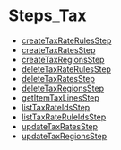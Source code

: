 
# Steps\_Tax

- [createTaxRateRulesStep](../Steps_Tax/functions/core_flows.Tax.Steps_Tax.createTaxRateRulesStep/page.mdx)
- [createTaxRatesStep](../Steps_Tax/functions/core_flows.Tax.Steps_Tax.createTaxRatesStep/page.mdx)
- [createTaxRegionsStep](../Steps_Tax/functions/core_flows.Tax.Steps_Tax.createTaxRegionsStep/page.mdx)
- [deleteTaxRateRulesStep](../Steps_Tax/functions/core_flows.Tax.Steps_Tax.deleteTaxRateRulesStep/page.mdx)
- [deleteTaxRatesStep](../Steps_Tax/functions/core_flows.Tax.Steps_Tax.deleteTaxRatesStep/page.mdx)
- [deleteTaxRegionsStep](../Steps_Tax/functions/core_flows.Tax.Steps_Tax.deleteTaxRegionsStep/page.mdx)
- [getItemTaxLinesStep](../Steps_Tax/functions/core_flows.Tax.Steps_Tax.getItemTaxLinesStep/page.mdx)
- [listTaxRateIdsStep](../Steps_Tax/functions/core_flows.Tax.Steps_Tax.listTaxRateIdsStep/page.mdx)
- [listTaxRateRuleIdsStep](../Steps_Tax/functions/core_flows.Tax.Steps_Tax.listTaxRateRuleIdsStep/page.mdx)
- [updateTaxRatesStep](../Steps_Tax/functions/core_flows.Tax.Steps_Tax.updateTaxRatesStep/page.mdx)
- [updateTaxRegionsStep](../Steps_Tax/functions/core_flows.Tax.Steps_Tax.updateTaxRegionsStep/page.mdx)
